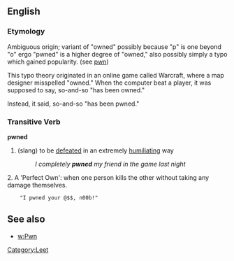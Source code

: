 ==English==
=== Etymology ===
Ambiguous origin; variant of "owned" possibly because "p" is one beyond "o" ergo "pwned" is a higher degree of "owned," also possibly simply a typo which gained popularity.  (see [[w:pwn|pwn]])

This typo theory originated in an online game called Warcraft, where a map designer misspelled "owned." When the computer beat a player, it was supposed to say, so-and-so "has been owned."

Instead, it said, so-and-so "has been pwned."

=== Transitive Verb ===
'''pwned'''
# (slang) to be [[defeated]] in an extremely [[humiliating]] way
#: ''I completely '''pwned''' my friend in the game last night''

2. A 'Perfect Own': when one person kills the other without taking any damage themselves.
     "I pwned your @$$, n00b!"

== See also ==
*[[w:Pwn]]

[[Category:Leet]]
